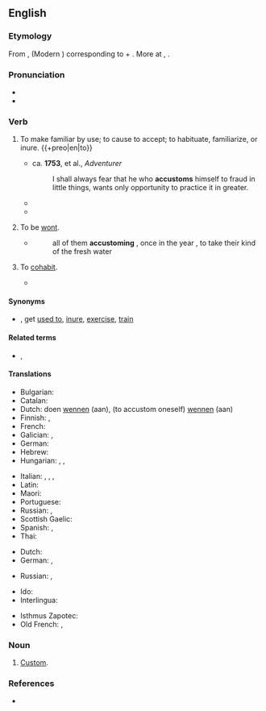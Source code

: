 ==English==

===Etymology===
From {{der|en|fro|acoustumer}}, {{m|fro|acustumer}} (Modern {{cog|fr|en|accoutumer}}) corresponding to {{m|fro|a||to, toward}} + {{m|fro|coustume|custom}}. More at {{m|en|custom}}, {{m|en|costume}}.

===Pronunciation===
* {{IPA|en|/ə.ˈkʌs.təm/}}
* {{audio|en|en-us-accustom.ogg|Audio (US)}}

===Verb===
{{en-verb}}

# {{lb|en|transitive|often|passive|or|reflexive}} To make familiar by use; to cause to accept; to habituate, familiarize, or inure. {{+preo|en|to}}
#: {{ux|en|If you visit Italy, you'll need to get '''accustomed''' to the slower pace of life and the fact that most shops won't be open at lunch time.}}
#* ca. '''1753''', {{w|John Hawkesworth}} et al., ''Adventurer''
#*: I shall always fear that he who '''accustoms''' himself to fraud in little things, wants only opportunity to practice it in greater.
#* {{RQ:Hough Purchase Price|chapter=I|text=“[…] it is not fair of you to bring against mankind double weapons&thinsp;! Dangerous enough you are as woman alone, without bringing to your aid those gifts of mind suited to problems which men have been '''accustomed''' to arrogate to themselves.”}}
#* {{quote-journal|en|year=1962|month=December|title=Talking of Trains: Derailment at Lincoln|journal=Modern Railways|page=375|text=Although it might be thought that drivers would naturally refer constantly to the speedometer, older drivers who come to diesel driving after years of steam experience without the help of speedometers, as well as those on steam engines which have been equipped with speedometers in recent years, have not '''accustomed''' themselves to the constant use of this instrument.}}
# {{lb|en|intransitive|obsolete}} To be [[wont]].
#* {{RQ:Carew Survey of Cornwall}}
#*: all of them '''accustoming''' , once in the year , to take their kind of the fresh water
# {{lb|en|intransitive|obsolete}} To [[cohabit]].
#* {{RQ:Milton History|page=83|passage=Much better do we ''Britans'' fulfill the work of Nature than you ''Romans''; we with the beſt men '''accuſtom''' op'nly; you with the baſest commit private adulteries.}}

====Synonyms====
* {{l|en|habituate}}, get [[used to]], [[inure]], [[exercise]], [[train]]

====Related terms====
* {{l|en|custom}}, {{l|en|customary}}

====Translations====
{{trans-top|to make familiar by use}}
* Bulgarian: {{t+|bg|свиквам}}
* Catalan: {{t+|ca|acostumar}}
* Dutch: doen [[wennen]] (aan), (to accustom oneself) [[wennen]] (aan)
* Finnish: {{t+|fi|totuttaa}}, {{t+|fi|sopeuttaa}}
* French: {{t+|fr|accoutumer}}
* Galician: {{t+|gl|adoitar}}, {{t+|gl|acostumar}}
* German: {{t+|de|gewöhnen}}
* Hebrew: {{t+|he|הסכין|tr=hee-skeen}}
* Hungarian: {{t+|hu|szoktat}}, {{t+|hu|hozzászoktat}}, {{t|hu|rászoktat}}
{{trans-mid}}
* Italian: {{t|it|assuefarsi}}, {{t+|it|abituarsi}}, {{t+|it|adattarsi}}, {{t|it|familiarizzare}}
* Latin: {{t|la|assuefacio}}
* Maori: {{t|mi|whakawaia }}
* Portuguese: {{t+|pt|acostumar}}
* Russian: {{t+|ru|приуча́ть|impf}}, {{t+|ru|приучи́ть|pf}}
* Scottish Gaelic: {{t|gd|cleachd}}
* Spanish: {{t+|es|acostumbrarse}}, {{t+|es|habituar}}
* Thai: {{t+|th|คุ้นเคย|tr=khoon-khuey}}
{{trans-bottom}}

{{trans-top|to be wont}}
* Dutch: {{t+|nl|plegen}}
* German: {{t+|de|gewöhnen|alt=sich gewöhnen}} {{qualifier|to get used/accustomed to}}, {{t+|de|pflegen}}
{{trans-mid}}
* Russian: {{t+|ru|привыка́ть|impf}}, {{t+|ru|привы́кнуть|pf}} {{qualifier|to get used/accustomed to}}
{{trans-bottom}}

{{trans-see|cohabit}}

{{checktrans-top}}
* Ido: {{t+check|io|kustumar}}
* Interlingua: {{t-check|ia|accostumar}}
{{trans-mid}}
* Isthmus Zapotec: {{t-check|zai|rusiaa}}
* Old French: {{t-check|fro|acostumer}}, {{t-check|fro|acustumer}}
{{trans-bottom}}

===Noun===
{{en-noun}}

# {{lb|en|obsolete}} [[custom|Custom]].

===References===
* {{R:Webster 1913}}